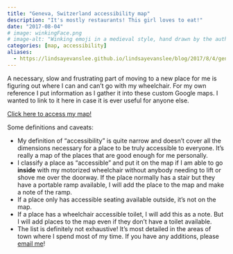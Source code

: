 ```yaml
---
title: "Geneva, Switzerland accessibility map"
description: "It's mostly restaurants! This girl loves to eat!"
date: "2017-08-04"
# image: winkingFace.png
# image-alt: "Winking emoji in a medieval style, hand drawn by the author"
categories: [map, accessibility]
aliases: 
  - https://lindsayevanslee.github.io/lindsayevanslee/blog/2017/8/4/geneva-switzerland-accessibility-map
---
```


A necessary, slow and frustrating part of moving to a new place for me is figuring out where I can and can't go with my wheelchair. For my own reference I put information as I gather it into these custom Google maps. I wanted to link to it here in case it is ever useful for anyone else.

[Click here to access my map!](https://drive.google.com/open?id=1AuP_MNy4VbS8UvOkv6LW3JimPwg&usp=sharing)

Some definitions and caveats:

-   My definition of "accessibility" is quite narrow and doesn't cover all the dimensions necessary for a place to be truly accessible to everyone. It's really a map of the places that are good enough for me personally.
-   I classify a place as "accessible" and put it on the map if I am able to go **inside** with my motorized wheelchair without anybody needing to lift or shove me over the doorway. If the place normally has a stair but they have a portable ramp available, I will add the place to the map and make a note of the ramp.
-   If a place only has accessible seating available outside, it's not on the map.
-   If a place has a wheelchair accessible toilet, I will add this as a note. But I will add places to the map even if they don't have a toilet available.
-   The list is definitely not exhaustive! It's most detailed in the areas of town where I spend most of my time. If you have any additions, please [email me](../../about.html)!
